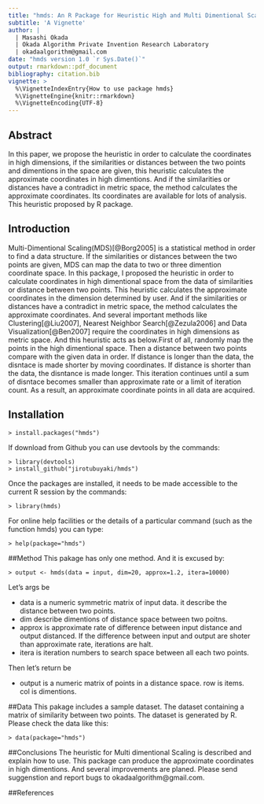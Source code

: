 ```yaml
---
title: "hmds: An R Package for Heuristic High and Multi Dimentional Scaling"
subtitle: 'A Vignette'
author: | 
  | Masashi Okada
  | Okada Algorithm Private Invention Research Laboratory
  | okadaalgorithm@gmail.com
date: "hmds version 1.0 `r Sys.Date()`"
output: rmarkdown::pdf_document
bibliography: citation.bib
vignette: >
  %\VignetteIndexEntry{How to use package hmds}
  %\VignetteEngine{knitr::rmarkdown}
  %\VignetteEncoding{UTF-8}
---
```

## Abstract
In this paper, we propose the heuristic in order to calculate the coordinates in high dimensions, if the similarities or distances between the two points and dimentions in the space are given, this heuristic calculates the approximate coordinates in high dimentions. And if the similarities or distances have a contradict in metric space, the method calculates the approximate coordinates. Its coordinates are available for lots of analysis. This heuristic proposed by R package.

## Introduction
Multi-Dimentional Scaling(MDS)[@Borg2005] is a statistical method in order to find a data structure. If the similarities or distances between the two points are given, MDS can map the data to two or three dimention coordinate space. In this package, I proposed the heuristic in order to calculate coordinates in high dimentional space from the data of similarities or distance between two points. This heuristic calculates the approximate coordinates in the dimension determined by user. And if the similarities or distances have a contradict in metric space, the method calculates the approximate coordinates. And several important methods like Clustering[@Liu2007], Nearest Neighbor Search[@Zezula2006]  and Data Visualization[@Ben2007] require the coordinates in high dimensions as metric space. And this heuristic acts as below.First of all, randomly map the points in the high dimentional space. Then a distance between two points compare with the given data in order. If distance is longer than the data, the disntace is made shorter by moving coordinates. If distance is shorter than the data, the disntance is made longer. This iteration continues until a sum of disntace becomes smaller than approximate rate or a limit of iteration count. As a result, an approximate coordinate points in all data are acquired.

## Installation

```
> install.packages("hmds")
```

If download from Github you can use devtools by the commands:

```
> library(devtools)
> install_github("jirotubuyaki/hmds")

```

Once the packages are installed, it needs to be made accessible to the current R session by the commands:

```
> library(hmds)
```

For online help facilities or the details of a particular command (such as the function hmds) you can type:

```
> help(package="hmds")
```

##Method
This pakage has only one method. And it is excused by:

```
> output <- hmds(data = input, dim=20, approx=1.2, itera=10000)
```

Let's args be

* data is a numeric symmetric matrix of input data. it describe the distance between two points. 
* dim describe dimentions of distance space between two poitns. 
* approx is approximate rate of difference between input distance and output distanced. If the difference between input and output are shoter than approximate rate, iterations are halt. 
* itera is iteration numbers to search space between all each two points.

Then let's return be

* output is a numeric matrix of points in a distance space. row is items. col is dimentions.

##Data
This pakage includes a sample dataset. The dataset containing a matrix of similarity between two points. The dataset is generated by R. Please check the data like this:

```
> data(package="hmds")
```

##Conclusions
The heuristic for Multi dimentional Scaling is described and explain how to use. This package can produce the approximate coordinates in high dimentions. And several improvements are planed. Please send suggenstion and report bugs to okadaalgorithm@gmail.com.

##References